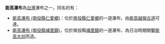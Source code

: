 '''能高瀑布'''為[[台灣|台灣]]瀑布之一，同名的有：

*[[能高瀑布_(南投縣仁愛鄉)|能高瀑布 (南投縣仁愛鄉)]]：位於[[南投縣|南投縣]][[仁愛鄉|仁愛鄉]]的一道瀑布，由[[能高越嶺古道|能高越嶺古道]]可達。
*[[能高瀑布_(南投縣埔里鎮)|能高瀑布 (南投縣埔里鎮)]]，位於南投縣[[埔里鎮|埔里鎮]]的一道瀑布，為日治時期開鑿[[能高大圳|能高大圳]]而造。

{{消歧义|N|Cat=四字消歧义}}
